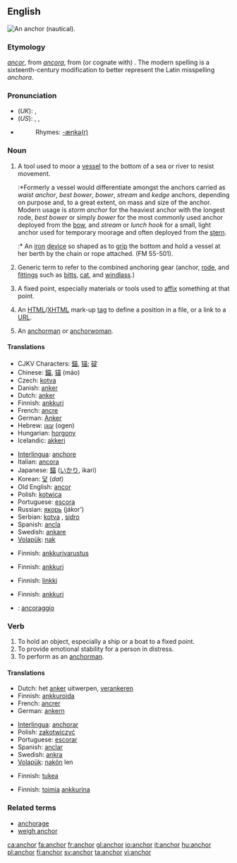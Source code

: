 {{wikipedia|dab=anchor}}
==English==
[[Image:Kotwica SS Poznań.JPG|thumb|right|An anchor  (nautical).]]
{{wikipedia}}
===Etymology===
{{OE.}} ''[[ancor]]'', from {{L.}} ''[[ancora]]'', from (or cognate with) {{AGr.}} '''{{polytonic|[[ἄγκῡρα]]}}'''.  The modern spelling is a sixteenth-century modification to better represent the Latin misspelling ''anchora''.

===Pronunciation===
*(''UK''): {{IPA|/ˈæŋkə/}}, {{SAMPA|/"{Nk3`/}}
*(''US''): {{AHD|ăngʹkər}}, {{IPA|/ˈæŋkɚ/}}, {{SAMPA|/"{Nk@`/}}
*{{audio|en-us-anchor.ogg|Audio (US)}}
*:Rhymes: [[Rhymes:English:-æŋkə(r)|-æŋkə(r)]]

===Noun===
{{en-noun}}

# {{nautical}} A tool used to moor a [[vessel]] to the bottom of a sea or river to resist movement.
#:*Formerly a vessel would differentiate amongst the anchors carried as ''waist anchor'', ''best bower'', ''bower'', ''stream'' and ''kedge'' anchors, depending on purpose and, to a great extent, on mass and size of the anchor. Modern usage is ''storm anchor'' for the heaviest anchor with the longest rode, ''best bower'' or simply ''bower'' for the most commonly used anchor deployed from the [[bow]], and ''stream'' or ''lunch hook'' for a small, light anchor used for temporary moorage and often deployed from the [[stern]].
#:*{{nautical}} An [[iron]] [[device]] so shaped as to [[grip]] the bottom and hold a vessel at her berth by the chain or rope attached. (FM 55-501).
# {{nautical}} Generic term to refer to the combined anchoring gear (anchor, [[rode]], and [[fittings]] such as [[bitts]], [[cat]], and [[windlass]].)
# A fixed point, especially materials or tools used to [[affix]] something at that point.
# {{internet}} An [[HTML]]/[[XHTML]] mark-up [[tag]] to define a position in a file, or a link to a [[URL]].
# {{italbrac|television}} An [[anchorman]] or [[anchorwoman]].

====Translations====
{{trans-top|tool to hook a vessel into sea bottom}}
*CJKV Characters: [[錨]], [[锚]]; [[碇]]
*Chinese: [[錨]], [[锚]] (máo)
*Czech: [[kotva]] {{f}}
*Danish: [[anker]]
*Dutch: [[anker]] {{n}}
*Finnish: [[ankkuri]]
*French: [[ancre]] {{f}}
*German: [[Anker]] {{m}}
*Hebrew: [[עוגן]] (ogen) {{m}}
*Hungarian: [[horgony]]
*Icelandic: [[akkeri]] {{n}}
{{trans-mid}}
*[[Interlingua]]: [[anchore]]
*Italian: [[ancora]] {{f}}
*Japanese: [[錨]] ([[いかり]], ikari)
*Korean: [[닻]] (''dat'')
*Old English: [[ancor]] {{m}}
*Polish: [[kotwica]] {{f}}
*Portuguese: [[escora]] {{f}}
*Russian: [[якорь]] (jákor’) {{m}}
*Serbian: [[kotva]] {{f}}, [[sidro]] {{n}}
*Spanish: [[ancla]] {{f}}
*Swedish: [[ankare]]
*[[Volapük]]: [[nak]]
{{trans-bottom}}

{{trans-top|anchoring gear as a whole}}
*Finnish: [[ankkurivarustus]]
{{trans-mid}}
{{trans-bottom}}

{{trans-top|tools to affix something at a fixed point}}
*Finnish: [[ankkuri]]
{{trans-mid}}
{{trans-bottom}}

{{trans-top|HTML tag or link}}
*Finnish: [[linkki]]
{{trans-mid}}
{{trans-bottom}}

{{trans-top|TV anchorman}}
*Finnish: [[ankkuri]]
{{trans-mid}}
{{trans-bottom}}

{{checktrans}}
{{trans-top|translations to be checked}}
*{{ttbc|Italian}}: [[ancoraggio]] {{m}}
{{trans-bottom}}

===Verb===
{{en-verb}}

# To hold an object, especially a ship or a boat to a fixed point.
# To provide emotional stability for a person in distress.
# To perform as an [[anchorman]].

====Translations====
{{trans-top|to hold an object to a fixed point}}
*Dutch: het [[anker]] uitwerpen, [[verankeren]]
*Finnish: [[ankkuroida]]
*French: [[ancrer]]
*German: [[ankern]]
{{trans-mid}}
*[[Interlingua]]: [[anchorar]] 
*Polish: [[zakotwiczyć]]
*Portuguese: [[escorar]] 
*Spanish: [[anclar]]
*Swedish: [[ankra]] 
*[[Volapük]]: [[nakön]] len
{{trans-bottom}}

{{trans-top|to provide emotional stability}}
*Finnish: [[tukea]]
{{trans-mid}}
{{trans-bottom}}

{{trans-top|to perform as a TV anchorman}}
*Finnish: [[toimia]] [[ankkuri|ankkurina]]
{{trans-mid}}
{{trans-bottom}}

===Related terms===
*[[anchorage]]
*[[weigh anchor]]

[[ca:anchor]]
[[fa:anchor]]
[[fr:anchor]]
[[gl:anchor]]
[[io:anchor]]
[[it:anchor]]
[[hu:anchor]]
[[pl:anchor]]
[[fi:anchor]]
[[sv:anchor]]
[[ta:anchor]]
[[vi:anchor]]